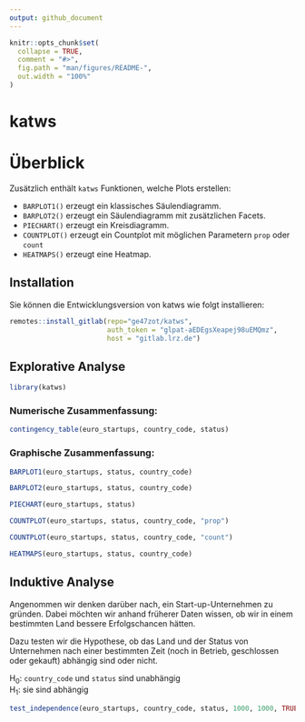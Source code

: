 ```yaml
---
output: github_document
---
```


<!-- README.md is generated from README.Rmd. Please edit that file -->

```r
knitr::opts_chunk$set(
  collapse = TRUE,
  comment = "#>",
  fig.path = "man/figures/README-",
  out.width = "100%"
)
```


# katws

<!-- badges: start -->
<!-- badges: end -->

# Überblick
Zusätzlich enthält `katws` Funktionen, welche Plots erstellen:

* `BARPLOT1()` erzeugt ein klassisches Säulendiagramm.
* `BARPLOT2()` erzeugt ein Säulendiagramm mit zusätzlichen Facets.
* `PIECHART()` erzeugt ein Kreisdiagramm.
* `COUNTPLOT()` erzeugt ein Countplot mit möglichen Parametern `prop` oder `count`
* `HEATMAPS()` erzeugt eine Heatmap.

## Installation

Sie können die Entwicklungsversion von katws wie folgt installieren:

``` r
remotes::install_gitlab(repo="ge47zot/katws", 
                        auth_token = "glpat-aEDEgsXeapej98uEMQmz",
                        host = "gitlab.lrz.de")
```

## Explorative Analyse
```r
library(katws)
```


### Numerische Zusammenfassung:
```r
contingency_table(euro_startups, country_code, status)
```


### Graphische Zusammenfassung:
```r
BARPLOT1(euro_startups, status, country_code)

BARPLOT2(euro_startups, status, country_code)

PIECHART(euro_startups, status)

COUNTPLOT(euro_startups, status, country_code, "prop")

COUNTPLOT(euro_startups, status, country_code, "count")

HEATMAPS(euro_startups, status, country_code)

```

## Induktive Analyse
Angenommen wir denken darüber nach, ein Start-up-Unternehmen 
zu gründen. Dabei möchten wir anhand früherer Daten wissen, ob wir in einem 
bestimmten Land bessere Erfolgschancen hätten.  

Dazu testen wir die Hypothese, ob das Land und der Status von Unternehmen nach 
einer bestimmten Zeit (noch in Betrieb, geschlossen oder gekauft) abhängig sind 
oder nicht.

H~0~: `country_code` und `status` sind unabhängig \
H~1~: sie sind abhängig



```r
test_independence(euro_startups, country_code, status, 1000, 1000, TRUE);
```

